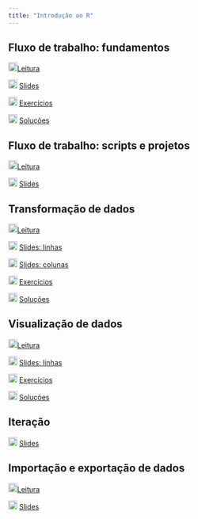 ```yaml
---
title: "Introdução ao R"
---
```


## Fluxo de trabalho: fundamentos

![](img/book.png){width="18"}[Leitura](https://pt.r4ds.hadley.nz/workflow-basics.html)

![](img/slide.png){width="18"} [Slides](slide-fluxo-trabalho-fundamentos.qmd){target="_blank"}

![](img/exercicios.png){width="18"} [Exercícios](exercicios-fluxo-trabalho-fundamentos.qmd){target="_blank"}

![](img/respostas.png){width="18"} [Soluções](respostas-fluxo-trabalho-fundamentos.qmd){target="_blank"}

## Fluxo de trabalho: scripts e projetos

![](img/book.png){width="18"}[Leitura](https://pt.r4ds.hadley.nz/workflow-scripts.html)

![](img/slide.png){width="18"} [Slides](slide-fluxo-trabalho-scripts-projetos.qmd){target="_blank"}

## Transformação de dados

![](img/book.png){width="18"}[Leitura](https://pt.r4ds.hadley.nz/data-transform.html)

![](img/slide.png){width="18"} [Slides: linhas](slide-transformacao-dados-linhas.qmd){target="_blank"}

![](img/slide.png){width="18"} [Slides: colunas](slide-transformacao-dados-colunas.qmd){target="_blank"}

![](img/exercicios.png){width="18"} [Exercícios](exercicios-transformacao-dados.qmd){target="_blank"}

![](img/respostas.png){width="18"} [Soluções](respostas-transformacao-dados.qmd){target="_blank"}


## Visualização de dados 

![](img/book.png){width="18"}[Leitura](https://pt.r4ds.hadley.nz/data-visualize.html)

![](img/slide.png){width="18"} [Slides: linhas](slide-visualizacao-de-dados.qmd){target="_blank"}

![](img/exercicios.png){width="18"} [Exercícios](exercicios-visualizacao-de-dados.qmd){target="_blank"}

![](img/respostas.png){width="18"} [Soluções](respostas-visualizacao-de-dados.qmd){target="_blank"}


## Iteração

![](img/slide.png){width="18"} [Slides](slide-iteracao.qmd){target="_blank"}

## Importação e exportação de dados

![](img/book.png){width="18"}[Leitura](https://pt.r4ds.hadley.nz/data-import.html)

![](img/slide.png){width="18"} [Slides](slide-importacao-exportacao-dados.qmd){target="_blank"}
